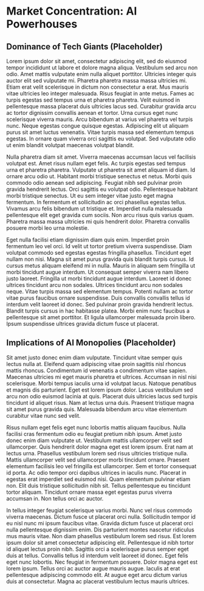 # Market Concentration: AI Powerhouses

## Dominance of Tech Giants (Placeholder) {-}

Lorem ipsum dolor sit amet, consectetur adipiscing elit, sed do eiusmod tempor incididunt ut labore et dolore magna aliqua. Vestibulum sed arcu non odio. Amet mattis vulputate enim nulla aliquet porttitor. Ultricies integer quis auctor elit sed vulputate mi. Pharetra pharetra massa massa ultricies mi. Etiam erat velit scelerisque in dictum non consectetur a erat. Mus mauris vitae ultricies leo integer malesuada. Risus feugiat in ante metus. Fames ac turpis egestas sed tempus urna et pharetra pharetra. Velit euismod in pellentesque massa placerat duis ultricies lacus sed. Curabitur gravida arcu ac tortor dignissim convallis aenean et tortor. Urna cursus eget nunc scelerisque viverra mauris. Arcu bibendum at varius vel pharetra vel turpis nunc. Neque egestas congue quisque egestas. Adipiscing elit ut aliquam purus sit amet luctus venenatis. Vitae turpis massa sed elementum tempus egestas. In ornare quam viverra orci sagittis eu volutpat. Sed vulputate odio ut enim blandit volutpat maecenas volutpat blandit.

Nulla pharetra diam sit amet. Viverra maecenas accumsan lacus vel facilisis volutpat est. Amet risus nullam eget felis. Ac turpis egestas sed tempus urna et pharetra pharetra. Vulputate ut pharetra sit amet aliquam id diam. Id ornare arcu odio ut. Habitant morbi tristique senectus et netus. Morbi quis commodo odio aenean sed adipiscing. Feugiat nibh sed pulvinar proin gravida hendrerit lectus. Orci sagittis eu volutpat odio. Pellentesque habitant morbi tristique senectus. Ut eu sem integer vitae justo eget magna fermentum. In fermentum et sollicitudin ac orci phasellus egestas tellus. Vivamus arcu felis bibendum ut tristique et. Imperdiet nulla malesuada pellentesque elit eget gravida cum sociis. Non arcu risus quis varius quam. Pharetra massa massa ultricies mi quis hendrerit dolor. Pharetra convallis posuere morbi leo urna molestie.

Eget nulla facilisi etiam dignissim diam quis enim. Imperdiet proin fermentum leo vel orci. Id velit ut tortor pretium viverra suspendisse. Diam volutpat commodo sed egestas egestas fringilla phasellus. Tincidunt eget nullam non nisi. Magna sit amet purus gravida quis blandit turpis cursus. Id cursus metus aliquam eleifend mi in nulla. Mauris in aliquam sem fringilla ut morbi tincidunt augue interdum. Ut consequat semper viverra nam libero justo laoreet. Fringilla ut morbi tincidunt augue interdum. Laoreet id donec ultrices tincidunt arcu non sodales. Ultrices tincidunt arcu non sodales neque. Vitae turpis massa sed elementum tempus. Potenti nullam ac tortor vitae purus faucibus ornare suspendisse. Duis convallis convallis tellus id interdum velit laoreet id donec. Sed pulvinar proin gravida hendrerit lectus. Blandit turpis cursus in hac habitasse platea. Morbi enim nunc faucibus a pellentesque sit amet porttitor. Et ligula ullamcorper malesuada proin libero. Ipsum suspendisse ultrices gravida dictum fusce ut placerat.

## Implications of AI Monopolies (Placeholder) {-}

Sit amet justo donec enim diam vulputate. Tincidunt vitae semper quis lectus nulla at. Eleifend quam adipiscing vitae proin sagittis nisl rhoncus mattis rhoncus. Condimentum id venenatis a condimentum vitae sapien. Maecenas ultricies mi eget mauris pharetra et ultrices. Accumsan in nisl nisi scelerisque. Morbi tempus iaculis urna id volutpat lacus. Natoque penatibus et magnis dis parturient. Eget est lorem ipsum dolor. Lacus vestibulum sed arcu non odio euismod lacinia at quis. Placerat duis ultricies lacus sed turpis tincidunt id aliquet risus. Nam at lectus urna duis. Praesent tristique magna sit amet purus gravida quis. Malesuada bibendum arcu vitae elementum curabitur vitae nunc sed velit.

Risus nullam eget felis eget nunc lobortis mattis aliquam faucibus. Nulla facilisi cras fermentum odio eu feugiat pretium nibh ipsum. Amet justo donec enim diam vulputate ut. Vestibulum mattis ullamcorper velit sed ullamcorper. Quis hendrerit dolor magna eget est lorem ipsum. Erat nam at lectus urna. Phasellus vestibulum lorem sed risus ultricies tristique nulla. Mattis ullamcorper velit sed ullamcorper morbi tincidunt ornare. Praesent elementum facilisis leo vel fringilla est ullamcorper. Sem et tortor consequat id porta. Ac odio tempor orci dapibus ultrices in iaculis nunc. Placerat in egestas erat imperdiet sed euismod nisi. Quam elementum pulvinar etiam non. Elit duis tristique sollicitudin nibh sit. Tellus pellentesque eu tincidunt tortor aliquam. Tincidunt ornare massa eget egestas purus viverra accumsan in. Non tellus orci ac auctor.

In tellus integer feugiat scelerisque varius morbi. Nunc vel risus commodo viverra maecenas. Dictum fusce ut placerat orci nulla. Sollicitudin tempor id eu nisl nunc mi ipsum faucibus vitae. Gravida dictum fusce ut placerat orci nulla pellentesque dignissim enim. Dis parturient montes nascetur ridiculus mus mauris vitae. Non diam phasellus vestibulum lorem sed risus. Est lorem ipsum dolor sit amet consectetur adipiscing elit. Pellentesque id nibh tortor id aliquet lectus proin nibh. Sagittis orci a scelerisque purus semper eget duis at tellus. Convallis tellus id interdum velit laoreet id donec. Eget felis eget nunc lobortis. Nec feugiat in fermentum posuere. Dolor magna eget est lorem ipsum. Tellus orci ac auctor augue mauris augue. Iaculis at erat pellentesque adipiscing commodo elit. At augue eget arcu dictum varius duis at consectetur. Magna ac placerat vestibulum lectus mauris ultrices.